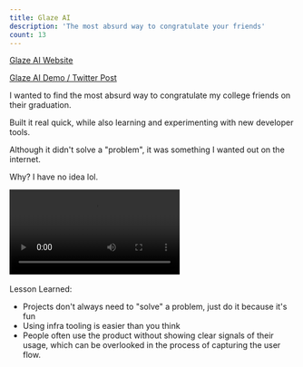 ```yaml
---
title: Glaze AI
description: 'The most absurd way to congratulate your friends'
count: 13
---
```


[Glaze AI Website](https://www.glazedai.com/)

[Glaze AI Demo / Twitter Post](https://x.com/alexdphan/status/1787544911929110761?s=46&t=LC12JYZFgYwQR7wJaTB2jw)

I wanted to find the most absurd way to congratulate my college friends on their graduation.

Built it real quick, while also learning and experimenting with new developer tools.

Although it didn't solve a "problem", it was something I wanted out on the internet.

Why? I have no idea lol.

<div className="py-5">
  <video controls>
    <source
      src="https://pub-825a8c4ad8dc4097833a60b3dcf2a446.r2.dev/Glaze%20AI%20Final%202.mov"
      type="video/mp4"
    />
  </video>
</div>
<br />
Lesson Learned:

- Projects don't always need to "solve" a problem, just do it because it's fun
- Using infra tooling is easier than you think
- People often use the product without showing clear signals of their usage, which can be overlooked in the process of capturing the user flow.
